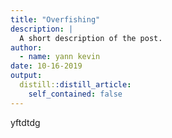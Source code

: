 ```yaml
---
title: "Overfishing"
description: |
  A short description of the post.
author:
  - name: yann kevin
date: 10-16-2019
output:
  distill::distill_article:
    self_contained: false
---
```



yftdtdg
